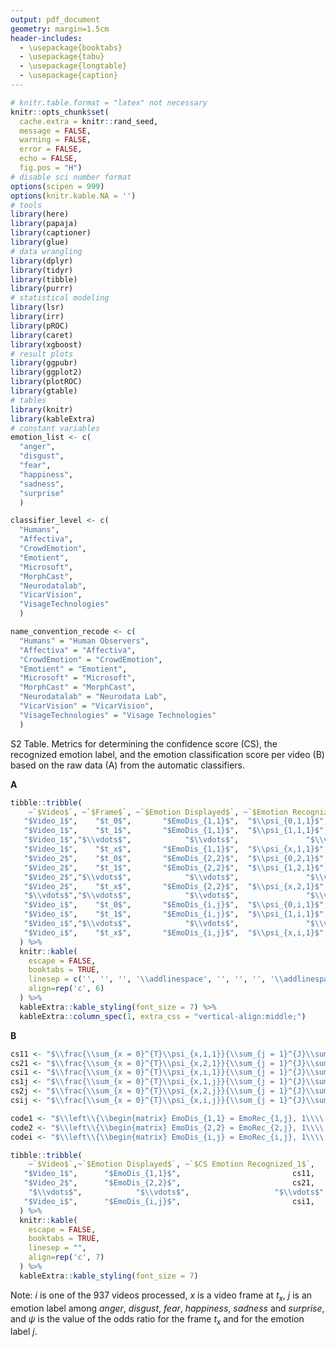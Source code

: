 ```yaml
---
output: pdf_document
geometry: margin=1.5cm
header-includes:
  - \usepackage{booktabs}
  - \usepackage{tabu}
  - \usepackage{longtable}
  - \usepackage{caption}
---
```


\captionsetup[table]{labelformat=empty}

```r
# knitr.table.format = "latex" not necessary
knitr::opts_chunk$set(
  cache.extra = knitr::rand_seed, 
  message = FALSE, 
  warning = FALSE, 
  error = FALSE, 
  echo = FALSE, 
  fig.pos = "H")
# disable sci number format
options(scipen = 999)
options(knitr.kable.NA = '')
# tools
library(here)
library(papaja)
library(captioner)
library(glue)
# data wrangling
library(dplyr)
library(tidyr)
library(tibble)
library(purrr)
# statistical modeling
library(lsr)
library(irr)
library(pROC)
library(caret)
library(xgboost)
# result plots
library(ggpubr)
library(ggplot2)
library(plotROC)
library(gtable)
# tables
library(knitr)
library(kableExtra)
# constant variables
emotion_list <- c(
  "anger", 
  "disgust", 
  "fear", 
  "happiness", 
  "sadness", 
  "surprise"
  )

classifier_level <- c(
  "Humans",
  "Affectiva",
  "CrowdEmotion",
  "Emotient", 
  "Microsoft",
  "MorphCast",
  "Neurodatalab",
  "VicarVision",
  "VisageTechnologies"
  )

name_convention_recode <- c(
  "Humans" = "Human Observers",
  "Affectiva" = "Affectiva",
  "CrowdEmotion" = "CrowdEmotion",
  "Emotient" = "Emotient",
  "Microsoft" = "Microsoft",
  "MorphCast" = "MorphCast",
  "Neurodatalab" = "Neurodata Lab",
  "VicarVision" = "VicarVision",
  "VisageTechnologies" = "Visage Technologies"
  )
```

S2 Table. Metrics for determining the confidence score (CS), the recognized emotion label, and the emotion classification score per video (B) based on the raw data (A) from the automatic classifiers.

**A**
```r
tibble::tribble(
    ~`$Video$`, ~`$Frame$`, ~`$Emotion Displayed$`, ~`$Emotion Recognized_1$`,    ~`$\\hdots$`, ~`$Emotion Recognized_j$`,
   "$Video_1$",    "$t_0$",       "$EmoDis_{1,1}$",  "$\\psi_{0,1,1}$",     "$\\hdots$",  "$\\psi_{0,1,j}$",
   "$Video_1$",    "$t_1$",       "$EmoDis_{1,1}$",  "$\\psi_{1,1,1}$",     "$\\hdots$",  "$\\psi_{1,1,j}$",
   "$Video_1$","$\\vdots$",            "$\\vdots$",               "$\\vdots$",     "$\\vdots$",               "$\\vdots$",
   "$Video_1$",    "$t_x$",       "$EmoDis_{1,1}$",  "$\\psi_{x,1,1}$",     "$\\hdots$",  "$\\psi_{x,1,j}$",
   "$Video_2$",    "$t_0$",       "$EmoDis_{2,2}$",  "$\\psi_{0,2,1}$",     "$\\hdots$",  "$\\psi_{0,2,j}$",
   "$Video_2$",    "$t_1$",       "$EmoDis_{2,2}$",  "$\\psi_{1,2,1}$",     "$\\hdots$",  "$\\psi_{1,2,j}$",
   "$Video_2$","$\\vdots$",            "$\\vdots$",               "$\\vdots$",     "$\\vdots$",               "$\\vdots$",
   "$Video_2$",    "$t_x$",       "$EmoDis_{2,2}$",  "$\\psi_{x,2,1}$",     "$\\hdots$",  "$\\psi_{x,2,j}$",
   "$\\vdots$","$\\vdots$",            "$\\vdots$",               "$\\vdots$",     "$\\vdots$",               "$\\vdots$",
   "$Video_i$",    "$t_0$",       "$EmoDis_{i,j}$",  "$\\psi_{0,i,1}$",     "$\\hdots$",  "$\\psi_{0,i,j}$",
   "$Video_i$",    "$t_1$",       "$EmoDis_{i,j}$",  "$\\psi_{1,i,1}$",     "$\\hdots$",  "$\\psi_{1,i,j}$",
   "$Video_i$","$\\vdots$",            "$\\vdots$",               "$\\vdots$",     "$\\vdots$",               "$\\vdots$",
   "$Video_i$",    "$t_x$",       "$EmoDis_{i,j}$",  "$\\psi_{x,i,1}$",     "$\\hdots$",  "$\\psi_{x,i,j}$"
  ) %>%
  knitr::kable(
    escape = FALSE, 
    booktabs = TRUE, 
    linesep = c('', '', '', '\\addlinespace', '', '', '', '\\addlinespace', '\\addlinespace', '', '', ''),
    align=rep('c', 6)
  ) %>%
  kableExtra::kable_styling(font_size = 7) %>% 
  kableExtra::column_spec(1, extra_css = "vertical-align:middle;")
```

**B**
```r
cs11 <- "$\\frac{\\sum_{x = 0}^{T}\\psi_{x,1,1}}{\\sum_{j = 1}^{J}\\sum_{x = 0}^{T}\\psi_{x,1,j}}$"
cs21 <- "$\\frac{\\sum_{x = 0}^{T}\\psi_{x,2,1}}{\\sum_{j = 1}^{J}\\sum_{x = 0}^{T}\\psi_{x,2,j}}$"
csi1 <- "$\\frac{\\sum_{x = 0}^{T}\\psi_{x,i,1}}{\\sum_{j = 1}^{J}\\sum_{x = 0}^{T}\\psi_{x,i,j}}$"
cs1j <- "$\\frac{\\sum_{x = 0}^{T}\\psi_{x,1,j}}{\\sum_{j = 1}^{J}\\sum_{x = 0}^{T}\\psi_{x,1,j}}$"
cs2j <- "$\\frac{\\sum_{x = 0}^{T}\\psi_{x,2,j}}{\\sum_{j = 1}^{J}\\sum_{x = 0}^{T}\\psi_{x,2,j}}$"
csij <- "$\\frac{\\sum_{x = 0}^{T}\\psi_{x,i,j}}{\\sum_{j = 1}^{J}\\sum_{x = 0}^{T}\\psi_{x,i,j}}$"

code1 <- "$\\left\\{\\begin{matrix} EmoDis_{1,1} = EmoRec_{1,j}, 1\\\\ EmoDis_{1,1} \\neq EmoRec_{1,j}, 0 \\end{matrix}\\right.$"
code2 <- "$\\left\\{\\begin{matrix} EmoDis_{2,2} = EmoRec_{2,j}, 1\\\\ EmoDis_{2,2} \\neq EmoRec_{2,j}, 0 \\end{matrix}\\right.$"
codei <- "$\\left\\{\\begin{matrix} EmoDis_{i,j} = EmoRec_{i,j}, 1\\\\ EmoDis_{i,j} \\neq EmoRec_{i,j}, 0 \\end{matrix}\\right.$"

tibble::tribble(
    ~`$Video$`,~`$Emotion Displayed$`, ~`$CS Emotion Recognized_1$`,    ~`$\\hdots$`, ~`$CS Emotion Recognized_j$`,   ~`$Emotion Recognized$`, ~`$Emotion Classification$`,
   "$Video_1$",      "$EmoDis_{1,1}$",                         cs11,     "$\\hdots$",                         cs1j,"$\\max(CS EmoRec_{1,j})$",                       code1, 
   "$Video_2$",      "$EmoDis_{2,2}$",                         cs21,     "$\\hdots$",                         cs2j,"$\\max(CS EmoRec_{2,j})$",                       code2, 
    "$\\vdots$",            "$\\vdots$",                   "$\\vdots$","$\\vdots$",                   "$\\vdots$",                "$\\vdots$",                  "$\\vdots$",
   "$Video_i$",      "$EmoDis_{i,j}$",                         csi1,     "$\\hdots$",                         csij,"$\\max(CS EmoRec_{i,j})$",                       codei
  ) %>% 
  knitr::kable(
    escape = FALSE, 
    booktabs = TRUE, 
    linesep = "",
    align=rep('c', 7)
  ) %>%
  kableExtra::kable_styling(font_size = 7)
```

Note: $i$ is one of the 937 videos processed, $x$ is a video frame at $t_x$, $j$ is an emotion label among *anger*, *disgust*, *fear*, *happiness*, *sadness* and *surprise*, and $\psi$ is the value of the odds ratio for the frame $t_x$ and for the emotion label $j$.